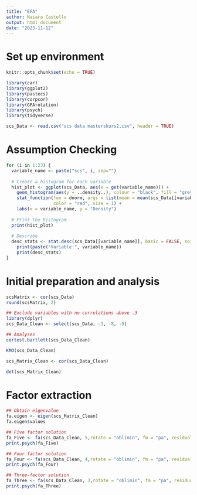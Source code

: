 ```yaml
---
title: "EFA"
author: Naiara Castello
output: html_document
date: "2023-11-12"
---
```





# Set up environment
```r
knitr::opts_chunk$set(echo = TRUE)

library(car)
library(ggplot2)
library(pastecs)
library(corpcor)
library(GPArotation)
library(psych)
library(tidyverse)

scs_Data <- read.csv("scs data masterskurs2.csv", header = TRUE)
```

# Assumption Checking
```r
for (i in 1:23) {
  variable_name <- paste("scs", i, sep="")
  
  # Create a histogram for each variable
  hist_plot <- ggplot(scs_Data, aes(x = get(variable_name))) +
    geom_histogram(aes(y = ..density..), colour = "black", fill = "grey", binwidth = 1.0) +
    stat_function(fun = dnorm, args = list(mean = mean(scs_Data[[variable_name]]), sd = sd(scs_Data[[variable_name]])), 
                  color = "red", size = 1) +
    labs(x = variable_name, y = "Density")
  
  # Print the histogram
  print(hist_plot)
    
  # Describe
  desc_stats <- stat.desc(scs_Data[[variable_name]], basic = FALSE, norm = TRUE)
    print(paste("Variable:", variable_name))
    print(desc_stats)
}
```

# Initial preparation and analysis
```r
scsMatrix <- cor(scs_Data)
round(scsMatrix, 2)

## Exclude variables with no correlations above .3
library(dplyr)
scs_Data_Clean <- select(scs_Data, -3, -8, -9)

## Analyses
cortest.bartlett(scs_Data_Clean)

KMO(scs_Data_Clean)

scs_Matrix_Clean <- cor(scs_Data_Clean)

det(scs_Matrix_Clean)
```

# Factor extraction
```r
## Obtain eigenvalue
fa.eigen <- eigen(scs_Matrix_Clean)
fa.eigen$values

## Five factor solution
fa_Five <- fa(scs_Data_Clean, 5,rotate = "oblimin", fm = "pa", residuals = TRUE)
print.psych(fa_Five)

## Four factor solution
fa_Four <- fa(scs_Data_Clean, 4,rotate = "oblimin", fm = "pa", residuals = TRUE)
print.psych(fa_Four)

## Three-factor solution
fa_Three <- fa(scs_Data_Clean, 3,rotate = "oblimin", fm = "pa", residuals = TRUE)
print.psych(fa_Three)
```

